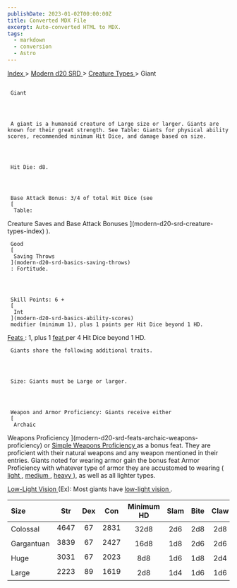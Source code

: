 ```yaml
---
publishDate: 2023-01-02T00:00:00Z
title: Converted MDX File
excerpt: Auto-converted HTML to MDX.
tags:
  - markdown
  - conversion
  - Astro
---
```







[
      Index
     ](-index)
     >
     [
      Modern d20 SRD
     ](modern-d20-srd-index)
     >
     [
      Creature Types
     ](modern-d20-srd-creature-types-index)
     > Giant
    





## 
     Giant
    



     A giant is a humanoid creature of Large size or larger. Giants are known for their great strength. See Table: Giants for physical ability scores, recommended minimum Hit Dice, and damage based on size.
    



     Hit Die: d8.
    



     Base Attack Bonus: 3/4 of total Hit Dice (see
     [
      Table:
  Creature Saves and Base Attack Bonuses
     ](modern-d20-srd-creature-types-index)
     ).
    



     Good
     [
      Saving Throws
     ](modern-d20-srd-basics-saving-throws)
     : Fortitude.
    



     Skill Points: 6 +
     [
      Int
     ](modern-d20-srd-basics-ability-scores)
     modifier (minimum 1), plus 1 points per Hit Dice beyond 1 HD.
    



[
      Feats
     ](modern-d20-srd-feats-index)
     : 1, plus 1
     [
      feat
     ](modern-d20-srd-feats-index)
     per 4 Hit Dice beyond 1 HD.
    



     Giants share the following additional traits.
    



     Size: Giants must be Large or larger.
    



     Weapon and Armor Proficiency: Giants receive either
     [
      Archaic
  Weapons Proficiency
     ](modern-d20-srd-feats-archaic-weapons-proficiency)
     or
     [
      Simple
  Weapons Proficiency
     ](modern-d20-srd-feats-simple-weapons-proficiency)
     as a bonus feat. They are proficient with their natural weapons and any weapon mentioned in their entries. Giants noted for wearing armor gain the bonus feat Armor Proficiency with whatever type of armor they are accustomed to wearing (
     [
      light
     ](modern-d20-srd-feats-armor-proficiency-light)
     ,
     [
      medium
     ](modern-d20-srd-feats-armor-proficiency-medium)
     ,
     [
      heavy
     ](modern-d20-srd-feats-armor-proficiency-heavy)
     ), as well as all lighter types.
    



[
      Low-Light
    Vision
     ](modern-d20-srd-special-abilities-low-light-vision)
     (Ex): Most giants have
     [
      low-light
  vision
     ](modern-d20-srd-special-abilities-low-light-vision)
     .
    


| Size | Str | Dex | Con | Minimum HD | Slam | Bite | Claw | Gore |
| :------ | :-----: | :-----: | :-----: | :------------: | :------: | :------: | :------: | ------: |
| Colossal | 4647 | 67 | 2831 | 32d8 | 2d6 | 2d8 | 2d8 | 4d6 |
| Gargantuan | 3839 | 67 | 2427 | 16d8 | 1d8 | 2d6 | 2d6 | 2d8 |
| Huge | 3031 | 67 | 2023 | 8d8 | 1d6 | 1d8 | 2d4 | 2d6 |
| Large | 2223 | 89 | 1619 | 2d8 | 1d4 | 1d6 | 1d6 | 1d8 |





